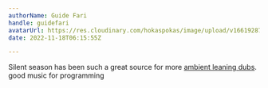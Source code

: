 ```yaml
---
authorName: Guide Fari
handle: guidefari
avatarUrl: https://res.cloudinary.com/hokaspokas/image/upload/v1661928720/bar_shpohc.png
date: 2022-11-18T06:15:55Z

---
```

Silent season has been such a great source for more [ambient leaning dubs](https://open.spotify.com/playlist/4LkfRKywcjlVpnzjcl9f6x?si=76d10b5d3e1a4921). good music for programming

<Track url={ 'https://open.spotify.com/track/50O8VRTtJNPpr9LsunwXWf?si=b5c533199d9b475f' } genres={ \[ 'ambient', 'dub'\] } />